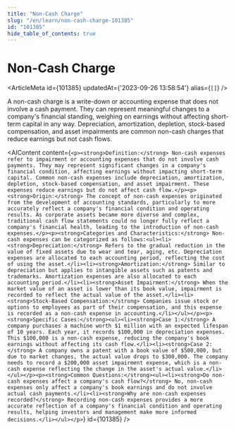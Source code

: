 ```yaml
---
title: "Non-Cash Charge"
slug: "/en/learn/non-cash-charge-101385"
id: "101385"
hide_table_of_contents: true
---
```



# Non-Cash Charge

<ArticleMeta id={101385} updatedAt={'2023-09-26 13:58:54'} alias={`[]`} />
<div className='border-solid border-b border-t-0 my-4 border-[var(--ifm-color-gray-300)]' />

A non-cash charge is a write-down or accounting expense that does not involve a cash payment. They can represent meaningful changes to a company's financial standing, weighing on earnings without affecting short-term capital in any way. Depreciation, amortization, depletion, stock-based compensation, and asset impairments are common non-cash charges that reduce earnings but not cash flows.

<AIContent content={`<p><strong>Definition:</strong> Non-cash expenses refer to impairment or accounting expenses that do not involve cash payments. They may represent significant changes in a company's financial condition, affecting earnings without impacting short-term capital. Common non-cash expenses include depreciation, amortization, depletion, stock-based compensation, and asset impairment. These expenses reduce earnings but do not affect cash flow.</p><p><strong>Origin:</strong> The concept of non-cash expenses originated from the development of accounting standards, particularly to more accurately reflect a company's financial condition and operating results. As corporate assets became more diverse and complex, traditional cash flow statements could no longer fully reflect a company's financial health, leading to the introduction of non-cash expenses.</p><p><strong>Categories and Characteristics:</strong> Non-cash expenses can be categorized as follows:<ul><li><strong>Depreciation:</strong> Refers to the gradual reduction in the value of fixed assets due to wear and tear, aging, etc. Depreciation expenses are allocated to each accounting period, reflecting the cost of using the asset.</li><li><strong>Amortization:</strong> Similar to depreciation but applies to intangible assets such as patents and trademarks. Amortization expenses are also allocated to each accounting period.</li><li><strong>Asset Impairment:</strong> When the market value of an asset is lower than its book value, impairment is recorded to reflect the actual value of the asset.</li><li><strong>Stock-Based Compensation:</strong> Companies issue stock or options to employees as part of their compensation, and this expense is recorded as a non-cash expense in accounting.</li></ul></p><p><strong>Specific Cases:</strong><ul><li><strong>Case 1:</strong> A company purchases a machine worth $1 million with an expected lifespan of 10 years. Each year, it records $100,000 in depreciation expenses. This $100,000 is a non-cash expense, reducing the company's book earnings without affecting its cash flow.</li><li><strong>Case 2:</strong> A company owns a patent with a book value of $500,000, but due to market changes, the actual value drops to $300,000. The company needs to record a $200,000 asset impairment expense, which is a non-cash expense reflecting the change in the asset's actual value.</li></ul></p><p><strong>Common Questions:</strong><ul><li><strong>Do non-cash expenses affect a company's cash flow?</strong> No, non-cash expenses only affect a company's book earnings and do not involve actual cash payments.</li><li><strong>Why are non-cash expenses recorded?</strong> Recording non-cash expenses provides a more accurate reflection of a company's financial condition and operating results, helping investors and management make more informed decisions.</li></ul></p>`} id={101385} />
